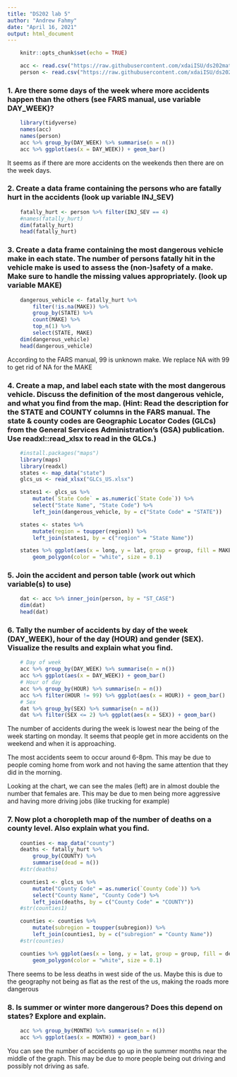 ```yaml
---
title: "DS202 lab 5"
author: "Andrew Fahmy"
date: "April 16, 2021"
output: html_document
---
```


```r
    knitr::opts_chunk$set(echo = TRUE)
```

```r
    acc <- read.csv("https://raw.githubusercontent.com/xdaiISU/ds202materials/master/hwlabs/fars2017/accident.csv", stringsAsFactors = FALSE)
    person <- read.csv("https://raw.githubusercontent.com/xdaiISU/ds202materials/master/hwlabs/fars2017/person.csv", stringsAsFactors = FALSE)
```

### 1. Are there some days of the week where more accidents happen than the others (see FARS manual, use variable DAY_WEEK)?
```r
    library(tidyverse)
    names(acc)
    names(person)
    acc %>% group_by(DAY_WEEK) %>% summarise(n = n())
    acc %>% ggplot(aes(x = DAY_WEEK)) + geom_bar()
```

It seems as if there are more accidents on the weekends then there are on the
week days.

### 2. Create a data frame containing the persons who are fatally hurt in the accidents (look up variable INJ_SEV)
```r
    fatally_hurt <- person %>% filter(INJ_SEV == 4)
    #names(fatally_hurt)
    dim(fatally_hurt)
    head(fatally_hurt)
```


### 3. Create a data frame containing the most dangerous vehicle make in each state. The number of persons fatally hit in the vehicle make is used to assess the (non-)safety of a make. Make sure to handle the missing values appropriately. (look up variable MAKE)
```r
    dangerous_vehicle <- fatally_hurt %>%
        filter(!is.na(MAKE)) %>%
        group_by(STATE) %>%
        count(MAKE) %>%
        top_n(1) %>%
        select(STATE, MAKE)
    dim(dangerous_vehicle)
    head(dangerous_vehicle)
```

According to the FARS manual, 99 is unknown make. We replace NA with 99 to get
rid of NA for the MAKE


### 4. Create a map, and label each state with the most dangerous vehicle. Discuss the definition of the most dangerous vehicle, and what you find from the map. (Hint: Read the description for the STATE and COUNTY columns in the FARS manual. The state & county codes are Geographic Locator Codes (GLCs) from the General Services Administration’s (GSA) publication. Use readxl::read_xlsx to read in the GLCs.)
```r
    #install.packages("maps")
    library(maps)
    library(readxl)
    states <- map_data("state")
    glcs_us <- read_xlsx("GLCs_US.xlsx")

    states1 <- glcs_us %>%
        mutate(`State Code` = as.numeric(`State Code`)) %>%
        select("State Name", "State Code") %>%
        left_join(dangerous_vehicle, by = c("State Code" = "STATE"))

    states <- states %>%
        mutate(region = toupper(region)) %>%
        left_join(states1, by = c("region" = "State Name"))

    states %>% ggplot(aes(x = long, y = lat, group = group, fill = MAKE)) +
        geom_polygon(color = "white", size = 0.1)
```



### 5. Join the accident and person table (work out which variable(s) to use)
```r
    dat <- acc %>% inner_join(person, by = "ST_CASE")
    dim(dat)
    head(dat)
```


### 6. Tally the number of accidents by day of the week (DAY_WEEK), hour of the day (HOUR) and gender (SEX). Visualize the results and explain what you find.
```r
    # Day of week
    acc %>% group_by(DAY_WEEK) %>% summarise(n = n())
    acc %>% ggplot(aes(x = DAY_WEEK)) + geom_bar()
    # Hour of day
    acc %>% group_by(HOUR) %>% summarise(n = n())
    acc %>% filter(HOUR != 99) %>% ggplot(aes(x = HOUR)) + geom_bar()
    # Sex
    dat %>% group_by(SEX) %>% summarise(n = n())
    dat %>% filter(SEX <= 2) %>% ggplot(aes(x = SEX)) + geom_bar()
```

The number of accidents during the week is lowest near the being of the week
starting on monday. It seems that people get in more accidents on the weekend
and when it is approaching.

The most accidents seem to occur around 6-8pm. This may be due to people coming
home from work and not having the same attention that they did in the morning.

Looking at the chart, we can see the males (left) are in almost double the
number that females are. This may be due to men being more aggressive and
having more driving jobs (like trucking for example)


### 7. Now plot a choropleth map of the number of deaths on a county level. Also explain what you find.
```r
    counties <- map_data("county")
    deaths <- fatally_hurt %>%
        group_by(COUNTY) %>%
        summarise(dead = n())
    #str(deaths)

    counties1 <- glcs_us %>%
        mutate("County Code" = as.numeric(`County Code`)) %>%
        select("County Name", "County Code") %>%
        left_join(deaths, by = c("County Code" = "COUNTY"))
    #str(counties1)

    counties <- counties %>%
        mutate(subregion = toupper(subregion)) %>%
        left_join(counties1, by = c("subregion" = "County Name"))
    #str(counties)

    counties %>% ggplot(aes(x = long, y = lat, group = group, fill = dead)) +
        geom_polygon(color = "white", size = 0.1)
```

There seems to be less deaths in west side of the us. Maybe this is due to the
geography not being as flat as the rest of  the us, making the roads more
dangerous


### 8. Is summer or winter more dangerous? Does this depend on states? Explore and explain.
```r
    acc %>% group_by(MONTH) %>% summarise(n = n())
    acc %>% ggplot(aes(x = MONTH)) + geom_bar()
```

You can see the number of accidents go up in the summer months near the middle
of the graph. This may be due to more people being out driving and possibly not
driving as safe.
